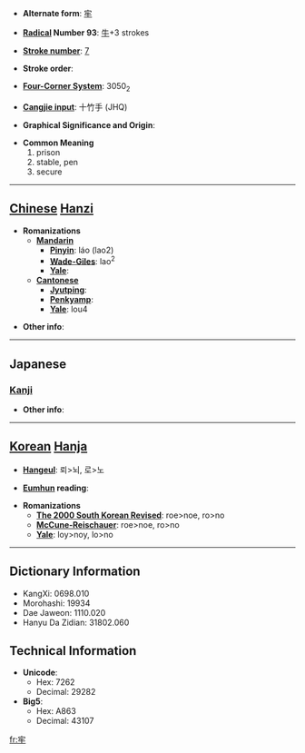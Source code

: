 * '''Alternate form''': [[牢]]

* '''[[Wiktionary:Chinese radical index| Radical]] Number 93''': [[Wiktionary:Chinese radical index 牛|牛]]+3 strokes

* '''[[Wiktionary:Chinese total strokes index|Stroke number]]''': [[Wiktionary:Chinese total strokes index 7|7]]

* '''Stroke order''': 

* '''[[Wiktionary:Chinese four corner index|Four-Corner System]]''': 3050<sub>2</sub>

* '''[[Wiktionary:Chinese Cangjie index|Cangjie input]]''': 十竹手 (JHQ)

* '''Graphical Significance and Origin''': 

* '''Common Meaning'''
*#prison
*# stable, pen
*# secure


----

== [[Chinese]] [[Hanzi]] ==

* '''Romanizations'''
** '''[[Mandarin]]'''
*** '''[[Pinyin]]''': láo (lao2)
*** '''[[Wade-Giles]]''': lao<sup>2</sup>
*** '''[[Yale]]''': 
** '''[[Cantonese]]'''
*** '''[[Jyutping]]''':
*** '''[[Penkyamp]]''': 
*** '''[[Yale]]''': lou4

* '''Other info''': 

----

==Japanese==
===[[Kanji]]===
{{kanji|on readings=[[ろう]] (rō)
|kun readings=[[ひとや]] (hitoya), [[かたい]] (katai)
}}

* '''Other info''':  

----

== [[Korean]] [[Hanja]] ==

* '''[[Hangeul]]''': 뢰>뇌, 로>노

* '''[[Eumhun]] reading''': 

* '''Romanizations'''
** '''[[The 2000 South Korean Revised Romanization|The 2000 South Korean Revised]]''': roe>noe, ro>no
** '''[[McCune-Reischauer]]''': roe>noe, ro>no
** '''[[Yale]]''': loy>noy, lo>no

----

== Dictionary Information ==

* KangXi: 0698.010
* Morohashi: 19934
* Dae Jaweon: 1110.020
* Hanyu Da Zidian: 31802.060

== Technical Information ==

* '''Unicode''':
** Hex: 7262
** Decimal: 29282
* '''Big5''':
** Hex: A863
** Decimal: 43107

[[fr:牢]]